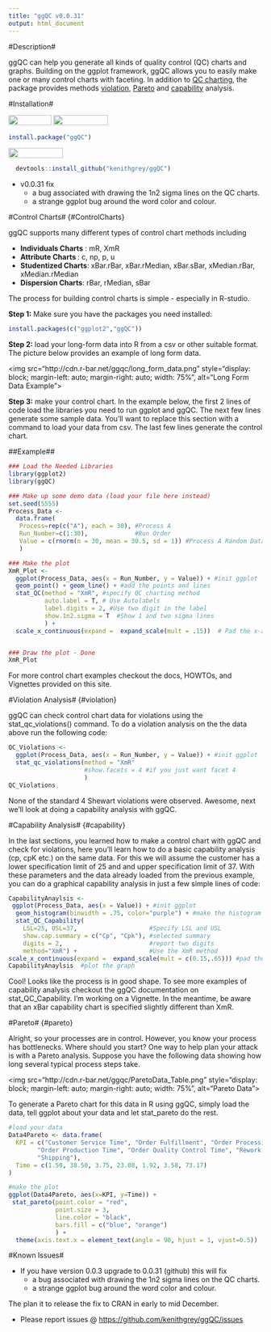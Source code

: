 ```yaml
---
title: "ggQC v0.0.31"
output: html_document
---
```


#Description#

ggQC can help you generate all kinds of quality control (QC) charts and graphs. Building on the ggplot framework, ggQC allows you to easily make one or many control charts with faceting. In addition to [QC charting](#ControlCharts), the package provides methods [violation](#violation), [Pareto](#pareto) and [capability](#capability) analysis. 


#Installation#

<img class="alignnone size-large" src="https://www.r-pkg.org/badges/version/ggQC" width="85" height="20" /> <img class="alignnone size-large" src="https://cranlogs.r-pkg.org/badges/grand-total/ggQC" width="108" height="20" />
  
```r
install.package("ggQC")
```


  
<img class="alignnone size-large" src="https://img.shields.io/badge/GitHUB-0.0.31-orange.svg" width="108" height="20" />  

  
```r
  devtools::install_github("kenithgrey/ggQC")
```

* v0.0.31 fix 
  * a bug associated with drawing the 1n2 sigma lines on the QC charts. 
  * a strange ggplot bug around the word color and colour.   
  
#Control Charts# {#ControlCharts}

ggQC supports many different types of control chart methods including 

  * **Individuals Charts** : mR, XmR
  * **Attribute Charts ** : c, np, p, u
  * **Studentized Charts**: xBar.rBar, xBar.rMedian, xBar.sBar, xMedian.rBar, xMedian.rMedian
  * **Dispersion Charts**: rBar, rMedian, sBar

The process for building control charts is simple - especially in R-studio. 

**Step 1:** Make sure you have the packages you need installed:
```r
install.packages(c("ggplot2","ggQC"))
```

**Step 2:** load your long-form data into R from a csv or other suitable format. The picture below provides an example of long form data. 

<img src="http://cdn.r-bar.net/ggqc/long_form_data.png" style="display: block; margin-left: auto; margin-right: auto; width: 75%", alt="Long Form Data Example">


**Step 3:** make your control chart. In the example below, the first 2 lines of code load the libraries you need to run ggplot and ggQC. The next few lines generate some sample data. You'll want to replace this section with a command to load your data from csv. The last few lines generate the control chart.   

##Example##

```r
### Load the Needed Libraries
library(ggplot2)
library(ggQC)

### Make up some demo data (load your file here instead)
set.seed(5555)
Process_Data <- 
  data.frame(
   Process=rep(c("A"), each = 30), #Process A 
   Run_Number=c(1:30),             #Run Order    
   Value = c(rnorm(n = 30, mean = 30.5, sd = 1)) #Process A Random Data
   )

### Make the plot
XmR_Plot <- 
  ggplot(Process_Data, aes(x = Run_Number, y = Value)) + #init ggplot
  geom_point() + geom_line() + #add the points and lines
  stat_QC(method = "XmR", #specify QC charting method
          auto.label = T, # Use Autolabels
          label.digits = 2, #Use two digit in the label
          show.1n2.sigma = T  #Show 1 and two sigma lines
          ) +  
  scale_x_continuous(expand =  expand_scale(mult = .15))  # Pad the x-axis


### Draw the plot - Done
XmR_Plot
```

For more control chart examples checkout the docs, HOWTOs, and Vignettes provided on this site. 

#Violation Analysis# {#violation}

ggQC can check control chart data for violations using the stat_qc_violations() command. To do a violation analysis on the the data above run the following code:

```r

QC_Violations <- 
  ggplot(Process_Data, aes(x = Run_Number, y = Value)) + #init ggplot
  stat_qc_violations(method = "XmR" 
                     #show.facets = 4 #if you just want facet 4
                     )
QC_Violations

```

None of the standard 4 Shewart violations were observed. Awesome, next we'll look at doing a capability analysis with ggQC. 

#Capability Analysis# {#capability}

In the last sections, you learned how to make a control chart with ggQC and check for violations, here you'll learn how to do a basic capability analysis (cp, cpK etc.) on the same data. For this we will assume the customer has a lower specification limit of 25 and and upper specification limit of 37. With these parameters and the data already loaded from the previous example, you can do a graphical capability analysis in just a few simple lines of code:

```r
CapabilityAnaylsis <- 
 ggplot(Process_Data, aes(x = Value)) + #init ggplot
  geom_histogram(binwidth = .75, color="purple") + #make the histogram
  stat_QC_Capability(
    LSL=25, USL=37,                    #Specify LSL and USL
    show.cap.summary = c("Cp", "Cpk"), #selected summary
    digits = 2,                        #report two digits
    method="XmR") +                    #Use the XmR method
scale_x_continuous(expand =  expand_scale(mult = c(0.15,.65))) #pad the X-axis 
CapabilityAnaylsis  #plot the graph
```

Cool! Looks like the process is in good shape. To see more examples of capability analysis checkout the ggQC documentation on stat_QC_Capability. I'm working on a Vignette. In the meantime, be aware that an xBar capability chart is specified slightly different than XmR.

#Pareto# {#pareto}

Alright, so your processes are in control. However, you know your process has bottlenecks. Where should you start? One way to help plan your attack is with a Pareto analysis. Suppose you have the following data showing how long several typical process steps take. 

<img src="http://cdn.r-bar.net/ggqc/ParetoData_Table.png" style="display: block; margin-left: auto; margin-right: auto; width: 75%", alt="Pareto Data">

To generate a Pareto chart for this data in R using ggQC, simply load the data, tell ggplot about your data and let stat_pareto do the rest. 

```r

#load your data
Data4Pareto <- data.frame(
  KPI = c("Customer Service Time", "Order Fulfillment", "Order Processing Time",
        "Order Production Time", "Order Quality Control Time", "Rework Time",
        "Shipping"),
  Time = c(1.50, 38.50, 3.75, 23.08, 1.92, 3.58, 73.17)
) 

#make the plot
ggplot(Data4Pareto, aes(x=KPI, y=Time)) +
 stat_pareto(point.color = "red",
             point.size = 3,
             line.color = "black",
             bars.fill = c("blue", "orange")
             ) +
  theme(axis.text.x = element_text(angle = 90, hjust = 1, vjust=0.5))
```



#Known Issues#

* If you have version 0.0.3 upgrade to 0.0.31 (github) this will fix 
  * a bug associated with drawing the 1n2 sigma lines on the QC charts. 
  * a strange ggplot bug around the word color and colour. 

The plan it to release the fix to CRAN in early to mid December. 

* Please report issues @ <https://github.com/kenithgrey/ggQC/issues>
  
